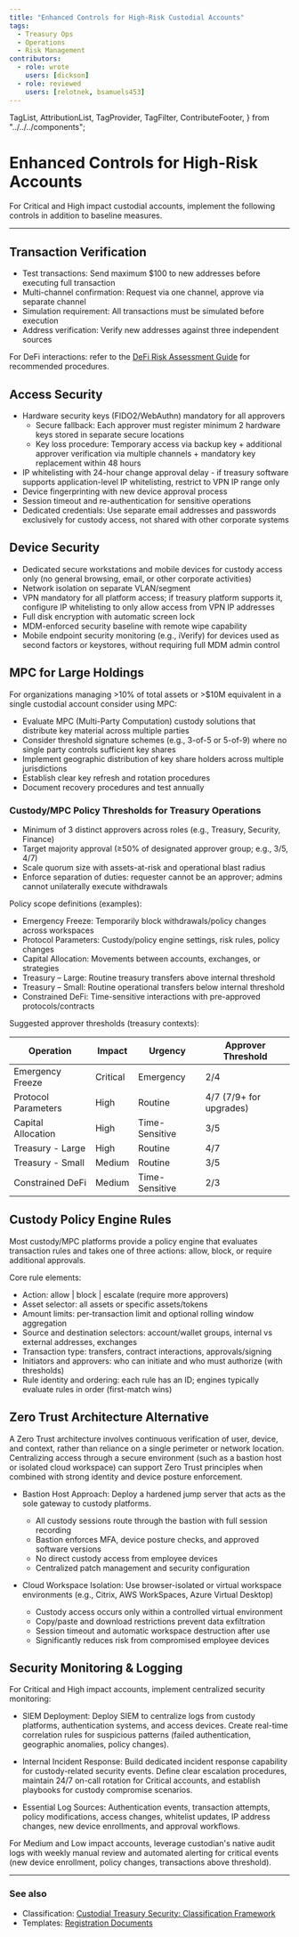 ```yaml
---
title: "Enhanced Controls for High-Risk Custodial Accounts"
tags:
  - Treasury Ops
  - Operations
  - Risk Management
contributors:
  - role: wrote
    users: [dickson]
  - role: reviewed
    users: [relotnek, bsamuels453]
---
```


  TagList,
  AttributionList,
  TagProvider,
  TagFilter,
  ContributeFooter,
} from "../../../components";

<TagProvider>
<TagFilter />

# Enhanced Controls for High-Risk Accounts

<TagList tags={frontmatter.tags} />
<AttributionList contributors={frontmatter.contributors} />

For Critical and High impact custodial accounts, implement the following controls in addition to baseline measures.

---

## Transaction Verification

- Test transactions: Send maximum $100 to new addresses before executing full transaction
- Multi-channel confirmation: Request via one channel, approve via separate channel
- Simulation requirement: All transactions must be simulated before execution
- Address verification: Verify new addresses against three independent sources

For DeFi interactions: refer to the [DeFi Risk Assessment Guide](https://entethalliance.org/specs/defi-risks/v1/) for recommended procedures.

## Access Security

- Hardware security keys (FIDO2/WebAuthn) mandatory for all approvers
  - Secure fallback: Each approver must register minimum 2 hardware keys stored in separate secure locations
  - Key loss procedure: Temporary access via backup key + additional approver verification via multiple channels + mandatory key replacement within 48 hours
- IP whitelisting with 24-hour change approval delay - if treasury software supports application-level IP whitelisting, restrict to VPN IP range only
- Device fingerprinting with new device approval process
- Session timeout and re-authentication for sensitive operations
- Dedicated credentials: Use separate email addresses and passwords exclusively for custody access, not shared with other corporate systems

## Device Security

- Dedicated secure workstations and mobile devices for custody access only (no general browsing, email, or other corporate activities)
- Network isolation on separate VLAN/segment
- VPN mandatory for all platform access; if treasury platform supports it, configure IP whitelisting to only allow access from VPN IP addresses
- Full disk encryption with automatic screen lock
- MDM-enforced security baseline with remote wipe capability
- Mobile endpoint security monitoring (e.g., iVerify) for devices used as second factors or keystores, without requiring full MDM admin control

## MPC for Large Holdings

For organizations managing >10% of total assets or >$10M equivalent in a single custodial account consider using MPC:

- Evaluate MPC (Multi-Party Computation) custody solutions that distribute key material across multiple parties
- Consider threshold signature schemes (e.g., 3-of-5 or 5-of-9) where no single party controls sufficient key shares
- Implement geographic distribution of key share holders across multiple jurisdictions
- Establish clear key refresh and rotation procedures
- Document recovery procedures and test annually

### Custody/MPC Policy Thresholds for Treasury Operations

- Minimum of 3 distinct approvers across roles (e.g., Treasury, Security, Finance)
- Target majority approval (≥50% of designated approver group; e.g., 3/5, 4/7)
- Scale quorum size with assets-at-risk and operational blast radius
- Enforce separation of duties: requester cannot be an approver; admins cannot unilaterally execute withdrawals

Policy scope definitions (examples):

- Emergency Freeze: Temporarily block withdrawals/policy changes across workspaces
- Protocol Parameters: Custody/policy engine settings, risk rules, policy changes
- Capital Allocation: Movements between accounts, exchanges, or strategies
- Treasury – Large: Routine treasury transfers above internal threshold
- Treasury – Small: Routine operational transfers below internal threshold
- Constrained DeFi: Time-sensitive interactions with pre-approved protocols/contracts

Suggested approver thresholds (treasury contexts):

| Operation            | Impact   | Urgency        | Approver Threshold            |
| -------------------- | -------- | -------------- | ----------------------------- |
| Emergency Freeze     | Critical | Emergency      | 2/4                           |
| Protocol Parameters  | High     | Routine        | 4/7 (7/9+ for upgrades)       |
| Capital Allocation   | High     | Time-Sensitive | 3/5                           |
| Treasury - Large     | High     | Routine        | 4/7                           |
| Treasury - Small     | Medium   | Routine        | 3/5                           |
| Constrained DeFi     | Medium   | Time-Sensitive | 2/3                           |

## Custody Policy Engine Rules

Most custody/MPC platforms provide a policy engine that evaluates transaction rules and takes one of three actions: allow, block, or require additional approvals.

Core rule elements:

- Action: allow | block | escalate (require more approvers)
- Asset selector: all assets or specific assets/tokens
- Amount limits: per-transaction limit and optional rolling window aggregation
- Source and destination selectors: account/wallet groups, internal vs external addresses, exchanges
- Transaction type: transfers, contract interactions, approvals/signing
- Initiators and approvers: who can initiate and who must authorize (with thresholds)
- Rule identity and ordering: each rule has an ID; engines typically evaluate rules in order (first-match wins)

## Zero Trust Architecture Alternative

A Zero Trust architecture involves continuous verification of user, device, and context, rather than reliance on a single perimeter or network location. Centralizing access through a secure environment (such as a bastion host or isolated cloud workspace) can support Zero Trust principles when combined with strong identity and device posture enforcement.

- Bastion Host Approach: Deploy a hardened jump server that acts as the sole gateway to custody platforms.
  - All custody sessions route through the bastion with full session recording
  - Bastion enforces MFA, device posture checks, and approved software versions
  - No direct custody access from employee devices
  - Centralized patch management and security configuration
  
- Cloud Workspace Isolation: Use browser-isolated or virtual workspace environments (e.g., Citrix, AWS WorkSpaces, Azure Virtual Desktop)
  - Custody access occurs only within a controlled virtual environment
  - Copy/paste and download restrictions prevent data exfiltration
  - Session timeout and automatic workspace destruction after use
  - Significantly reduces risk from compromised employee devices

## Security Monitoring & Logging

For Critical and High impact accounts, implement centralized security monitoring:

- SIEM Deployment: Deploy SIEM to centralize logs from custody platforms, authentication systems, and access devices. Create real-time correlation rules for suspicious patterns (failed authentication, geographic anomalies, policy changes).

- Internal Incident Response: Build dedicated incident response capability for custody-related security events. Define clear escalation procedures, maintain 24/7 on-call rotation for Critical accounts, and establish playbooks for custody compromise scenarios.

- Essential Log Sources: Authentication events, transaction attempts, policy modifications, access changes, whitelist updates, IP address changes, new device enrollments, and approval workflows.

For Medium and Low impact accounts, leverage custodian's native audit logs with weekly manual review and automated alerting for critical events (new device enrollment, policy changes, transactions above threshold).

---

### See also

- Classification: [Custodial Treasury Security: Classification Framework](./classification)
- Templates: [Registration Documents](./registration-documents)

</TagProvider>
<ContributeFooter />


